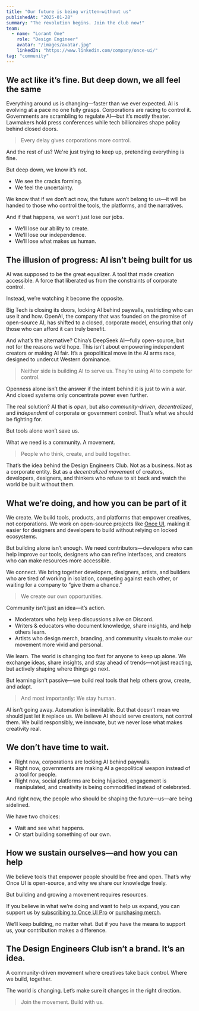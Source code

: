 ```yaml
---
title: "Our future is being written—without us"
publishedAt: "2025-01-28"
summary: "The revolution begins. Join the club now!"
team:
  - name: "Lorant One"
    role: "Design Engineer"
    avatar: "/images/avatar.jpg"
    linkedIn: "https://www.linkedin.com/company/once-ui/"
tag: "community"
---
```


<SmartImage priority sizes="(max-width: 640px) 100vw, 640px" src="/images/blog/thumbnails/once-ui-05.jpg" alt="Once UI 0.5" radius="l" aspectRatio="16 / 9" marginBottom="32"/>

## We act like it’s fine. But deep down, we all feel the same
Everything around us is changing—faster than we ever expected. AI is evolving at a pace no one fully grasps. Corporations are racing to control it. Governments are scrambling to regulate AI—but it’s mostly theater. Lawmakers hold press conferences while tech billionaires shape policy behind closed doors.

> Every delay gives corporations more control.

And the rest of us? We're just trying to keep up, pretending everything is fine.

But deep down, we know it’s not.

- We see the cracks forming.
- We feel the uncertainty.

We know that if we don’t act now, the future won’t belong to us—it will be handed to those who control the tools, the platforms, and the narratives.

And if that happens, we won’t just lose our jobs.
- We’ll lose our ability to create.
- We’ll lose our independence.
- We’ll lose what makes us human.

## The illusion of progress: AI isn’t being built for us
AI was supposed to be the great equalizer.
A tool that made creation accessible.
A force that liberated us from the constraints of corporate control.

Instead, we’re watching it become the opposite.

Big Tech is closing its doors, locking AI behind paywalls, restricting who can use it and how. OpenAI, the company that was founded on the promise of open-source AI, has shifted to a closed, corporate model, ensuring that only those who can afford it can truly benefit.

And what’s the alternative? China’s DeepSeek AI—fully open-source, but not for the reasons we’d hope. This isn’t about empowering independent creators or making AI fair. It’s a geopolitical move in the AI arms race, designed to undercut Western dominance.

> Neither side is building AI to serve us. They’re using AI to compete for control.

Openness alone isn’t the answer if the intent behind it is just to win a war.
And closed systems only concentrate power even further.

The real solution? AI that is _open_, but also _community-driven_, _decentralized_, and _independent_ of corporate or government control. That’s what we should be fighting for.

But tools alone won’t save us.

What we need is a community. A movement.

> People who think, create, and build together.

That’s the idea behind the Design Engineers Club.
Not as a business. Not as a corporate entity.
But as a _decentralized movement_ of creators, developers, designers, and thinkers who refuse to sit back and watch the world be built without them.

## What we’re doing, and how you can be part of it
<Text onBackground="accent-medium" weight="strong">We create.</Text>
We build tools, products, and platforms that empower creatives, not corporations. We work on open-source projects like [Once UI](https://once-ui.com), making it easier for designers and developers to build without relying on locked ecosystems.

But building alone isn’t enough. We need contributors—developers who can help improve our tools, designers who can refine interfaces, and creators who can make resources more accessible.

<Text onBackground="accent-medium" weight="strong">We connect.</Text>
We bring together developers, designers, artists, and builders who are tired of working in isolation, competing against each other, or waiting for a company to “give them a chance.”

> We create our own opportunities.

Community isn’t just an idea—it’s action.
- Moderators who help keep discussions alive on Discord.
- Writers & educators who document knowledge, share insights, and help others learn.
- Artists who design merch, branding, and community visuals to make our movement more vivid and personal.

<Text onBackground="accent-medium" weight="strong">We learn.</Text> The world is changing too fast for anyone to keep up alone. We exchange ideas, share insights, and stay ahead of trends—not just reacting, but actively shaping where things go next.

But learning isn't passive—we build real tools that help others grow, create, and adapt.

> And most importantly: We stay human.

AI isn’t going away. Automation is inevitable. But that doesn’t mean we should just let it replace us. We believe AI should serve creators, not control them. We build responsibly, we innovate, but we never lose what makes creativity real.

## We don’t have time to wait.
- Right now, corporations are locking AI behind paywalls.
- Right now, governments are making AI a geopolitical weapon instead of a tool for people.
- Right now, social platforms are being hijacked, engagement is manipulated, and creativity is being commodified instead of celebrated.

And right now, the people who should be shaping the future—us—are being sidelined.

We have two choices:
- Wait and see what happens.
- Or start building something of our own.

## How we sustain ourselves—and how you can help
We believe tools that empower people should be free and open. That’s why Once UI is open-source, and why we share our knowledge freely.

But building and growing a movement requires resources.

If you believe in what we’re doing and want to help us expand, you can support us by [subscribing to Once UI Pro](https://once-ui.com/figma) or [purchasing merch](https://store.dopler.app).

We’ll keep building, no matter what. But if you have the means to support us, your contribution makes a difference.

## The Design Engineers Club isn’t a brand. It’s an idea.
A community-driven movement where creatives take back control.
Where we build, together.

The world is changing. Let’s make sure it changes in the right direction.

> Join the movement. Build with us.

<Flex fillWidth paddingY="m">
  <Discord/>
</Flex>

